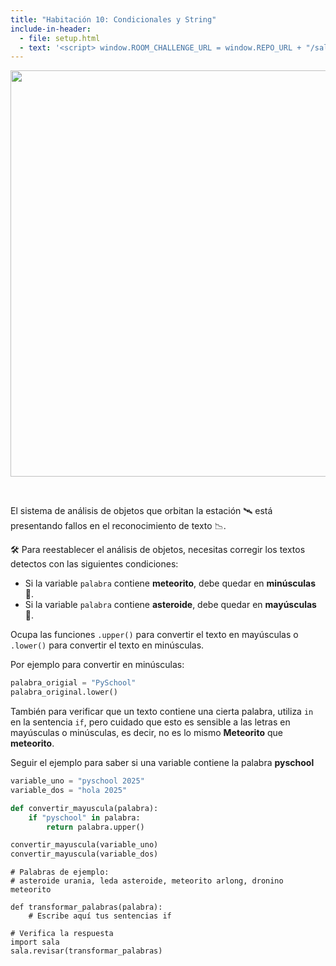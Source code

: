 ```yaml
---
title: "Habitación 10: Condicionales y String"
include-in-header:
  - file: setup.html
  - text: '<script> window.ROOM_CHALLENGE_URL = window.REPO_URL + "/sala_10.py"; </script>'
---
```


<center>
<img src="./img/sala_10.png" width="650">
</center>

<br/>

El sistema de análisis de objetos que orbitan la estación 🛰️ está presentando fallos en el reconocimiento de texto 📉.

🛠️ Para reestablecer el análisis de objetos, necesitas corregir los textos detectos con las siguientes condiciones:

- Si la variable `palabra` contiene **meteorito**, debe quedar en **minúsculas** 🔽.
- Si la variable `palabra` contiene **asteroide**, debe quedar en **mayúsculas** 🔼.

<div class="alert alert-info">
Ocupa las funciones `.upper()` para convertir el texto en mayúsculas o `.lower()` para convertir
el texto en minúsculas.

Por ejemplo para convertir en minúsculas:
```python
palabra_origial = "PySchool"
palabra_original.lower()
```
También para verificar que un texto contiene una cierta palabra, utiliza `in` en la sentencia `if`,
pero cuidado que esto es sensible a las letras en mayúsculas o minúsculas, es decir, no es lo mismo **Meteorito** que **meteorito**.
</div>

::: {.callout-tip title="Pista" collapse="true"}
Seguir el ejemplo para saber si una variable contiene la palabra **pyschool**

```python 
variable_uno = "pyschool 2025"
variable_dos = "hola 2025"

def convertir_mayuscula(palabra):
    if "pyschool" in palabra:
        return palabra.upper()

convertir_mayuscula(variable_uno)
convertir_mayuscula(variable_dos)
```
:::

```pyodide-python
# Palabras de ejemplo:
# asteroide urania, leda asteroide, meteorito arlong, dronino meteorito

def transformar_palabras(palabra):
    # Escribe aquí tus sentencias if

# Verifica la respuesta
import sala
sala.revisar(transformar_palabras)
```